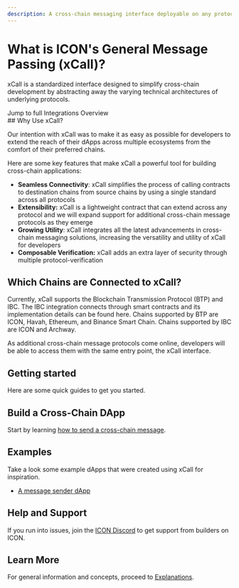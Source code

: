 ```yaml
---
description: A cross-chain messaging interface deployable on any protocol
---
```




# What is ICON's General Message Passing (xCall)?

xCall is a standardized interface designed to simplify cross-chain development by abstracting away the varying technical architectures of underlying protocols.&#x20;

<div className='text-left px-4 sm:px-10 py-8 rounded bg-gradient-to-r from-light/20 via-light/10 to-light/0 dark:bg-gradient-to-r dark:from-search-dark dark:via-search-dark/60 dark:to-search-dark/20  mt-8'>
    <ChainStatusComponent />
    <Link className="bg-xteal/40 px-4 py-2 rounded text-sm font-semibold" href='active-development'>Jump to full Integrations Overview</Link>
</div>
## Why Use xCall?&#x20;

Our intention with xCall was to make it as easy as possible for developers to extend the reach of their dApps across multiple ecosystems from the comfort of their preferred chains.&#x20;

Here are some key features that make xCall a powerful tool for building cross-chain applications: &#x20;

* **Seamless Connectivity**: xCall simplifies the process of calling contracts to destination chains from source chains by using a single standard across all protocols
* **Extensibility:** xCall is a lightweight contract that can extend across any protocol and we will expand support for additional cross-chain message protocols as they emerge
* **Growing Utility**: xCall integrates all the latest advancements in cross-chain messaging solutions, increasing the versatility and utility of xCall for developers
* **Composable Verification:** xCall adds an extra layer of security through multiple protocol-verification&#x20;

## Which Chains are Connected to xCall?
Currently, xCall supports the Blockchain Transmission Protocol (BTP) and IBC. The IBC integration connects through smart contracts and its implementation details can be found here. Chains supported by BTP are ICON, Havah, Ethereum, and Binance Smart Chain. Chains supported by IBC are ICON and Archway.

As additional cross-chain message protocols come online, developers will be able to access them with the same entry point, the xCall interface.

## Getting started

Here are some quick guides to get you started.

## Build a Cross-Chain DApp

Start by learning [how to send a cross-chain message](/cross-chain-communication/general-message-passing-xcall/quickstart/sending-a-message).

## Examples

Take a look some example dApps that were created using xCall for inspiration.

* [A message sender dApp](https://github.com/icon-project/xcall-multi-jvm-jvm-demo/tree/master)

## Help and Support

If you run into issues, join the [ICON Discord](https://icon.community/icondiscord/) to get support from builders on ICON.

## Learn More

For general information and concepts, proceed to [Explanations](/cross-chain-communication/general-message-passing-xcall/explanations).